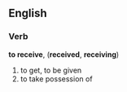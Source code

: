 ==English==
===Verb===
'''to receive''', ('''received''', '''receiving''')
#to get, to be given
#to take possession of